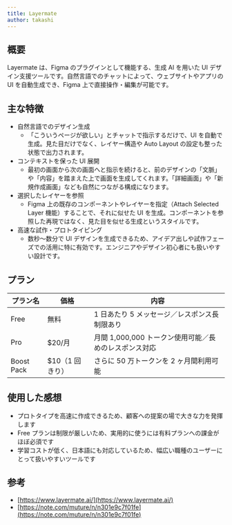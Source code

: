 ```yaml
---
title: Layermate
author: takashi
---
```



<Author frontmatter={frontmatter} />

## 概要

Layermate は、Figma のプラグインとして機能する、生成 AI を用いた UI デザイン支援ツールです。自然言語でのチャットによって、ウェブサイトやアプリの UI を自動生成でき、Figma 上で直接操作・編集が可能です。

## 主な特徴

- 自然言語でのデザイン生成
  - 「こういうページが欲しい」とチャットで指示するだけで、UI を自動で生成。見た目だけでなく、レイヤー構造や Auto Layout の設定も整った状態で出力されます。
- コンテキストを保った UI 展開
  - 最初の画面から次の画面へと指示を続けると、前のデザインの「文脈」や「内容」を踏まえた上で画面を生成してくれます。「詳細画面」や「新規作成画面」なども自然につながる構成になります。
- 選択したレイヤーを参照
  - Figma 上の既存のコンポーネントやレイヤーを指定（Attach Selected Layer 機能）することで、それに似せた UI を生成。コンポーネントを参照した再現ではなく、見た目を似せる生成というスタイルです。
- 高速な試作・プロトタイピング
  - 数秒〜数分で UI デザインを生成できるため、アイデア出しや試作フェーズでの活用に特に有効です。エンジニアやデザイン初心者にも扱いやすい設計です。

## プラン

| プラン名   | 価格             | 内容                                                  |
| ---------- | ---------------- | ----------------------------------------------------- |
| Free       | 無料             | 1 日あたり 5 メッセージ／レスポンス長制限あり         |
| Pro        | \$20/月          | 月間 1,000,000 トークン使用可能／長めのレスポンス対応 |
| Boost Pack | \$10（1 回きり） | さらに 50 万トークンを 2 ヶ月間利用可能               |

## 使用した感想

- プロトタイプを高速に作成できるため、顧客への提案の場で大きな力を発揮します
- Free プランは制限が厳しいため、実用的に使うには有料プランへの課金がほぼ必須です
- 学習コストが低く、日本語にも対応しているため、幅広い職種のユーザーにとって扱いやすいツールです

## 参考

- [https://www.layermate.ai/](https://www.layermate.ai/)
- [https://note.com/muture/n/n301e9c7f01fe](https://note.com/muture/n/n301e9c7f01fe)
